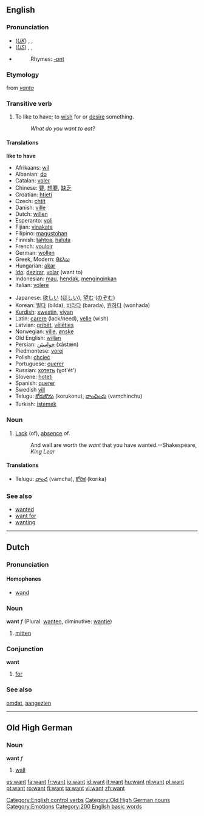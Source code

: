 {{wikipedia|Want (disambiguation)}}
==English==

{{rank|quite|brought|woman|232|want|home|whose|words}}

===Pronunciation===
*(''[[Received Pronunciation|UK]]'') {{AHD|/wônt/}}, {{IPA|/wɒnt/}}, {{SAMPA|/wQnt/}}
*(''[[General American|US]]'') {{AHD|/wônt/}}, {{IPA|/wɑnt/}}, {{SAMPA|/wAnt/}}
*{{audio|en-us-want.ogg|Audio (US)}}
*:Rhymes: [[Rhymes:English:-ɒnt|-ɒnt]]

===Etymology===
{{ME.}} from {{ON.}} ''[[vanta]]''

===Transitive verb===
{{en-verb}}

# To like to have; to [[wish]] for or [[desire]] something.
#:''What do you want to eat?''

====Translations====

'''like to have'''
{{top}}
*Afrikaans: [[wil]]
*Albanian: [[do]]
*Catalan: [[voler]]
*Chinese: [[要]], [[想要]], [[缺乏]]
*Croatian: [[htjeti]]
*Czech: [[chtít]]
*Danish: [[ville]]
*Dutch: [[willen]]
*Esperanto: [[voli]]
*Fijian: [[vinakata]]
*Filipino: [[magustohan]]
*Finnish: [[tahtoa]], [[haluta]]
*French: [[vouloir]]
*German: [[wollen]]
*Greek, Modern: [[θέλω]]
*Hungarian: [[akar]]
*[[Ido]]: [[dezirar]], [[volar]] (want to)
*Indonesian: [[mau]], [[hendak]], [[ingin|menginginkan]]
*Italian: [[volere]]
{{mid}}
*Japanese: [[欲しい]] ([[ほしい]]), [[望む]] ([[のぞむ]])
*Korean: [[빌다]] (bilda), [[바라다]] (barada), [[원하다]] (wonhada)
*[[Kurdish]]: [[xwestin]], [[viyan]]
*Latin: [[carere]] (lack/need), [[velle]] (wish)
*Latvian: [[gribēt]], [[vēlēties]]
*Norwegian: [[ville]], [[ønske]]
*Old English: [[willan]]
*Persian: [[خواستَن]] (xāstæn)
*Piedmontese: [[vorej]]
*Polish: [[chcieć]]
*Portuguese: [[querer]]
*Russian: [[хотеть]] (χot'ét')
*Slovene: [[hoteti]]
*Spanish: [[querer]]
*Swedish [[vill]]
*Telugu: [[కోరుకొను]] (korukonu), [[వాంఛించు]] (vamchinchu)
*Turkish: [[istemek]]
{{bottom}}

===Noun===
{{wikipedia}}
{{en-noun|s|-}}

# [[Lack]] (of), [[absence]] of.
#:And well are worth the ''want'' that you have wanted.--Shakespeare, ''King Lear''

====Translations====
{{top}}
{{mid}}
*Telugu: [[వాంఛ]] (vamcha), [[కోరిక]] (korika)
{{bottom}}

===See also===
*[[wanted]]<!--adjective, as in "wanted man"-->
*[[want for]]<!--as in "want for nothing"-->
*[[wanting]]<!--adjective, as in "leave something wanting"-->

[[Category:English control verbs]]

----

==Dutch==

===Pronunciation===

====Homophones====
*[[wand#Dutch|wand]]

===Noun===
'''want''' ''f'' (Plural: [[wanten]], diminutive: [[wantje]])

# [[mitten]]

===Conjunction===
'''want'''

# [[for]]

===See also===
[[omdat]], [[aangezien]]

----

==Old High German==

===Noun===
'''want''' ''f''

# [[wall]]

[[Category:Old High German nouns]]
[[Category:Emotions]]
[[Category:200 English basic words]]

[[es:want]]
[[fa:want]]
[[fr:want]]
[[io:want]]
[[id:want]]
[[it:want]]
[[hu:want]]
[[nl:want]]
[[pl:want]]
[[pt:want]]
[[ro:want]]
[[fi:want]]
[[ta:want]]
[[vi:want]]
[[zh:want]]